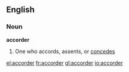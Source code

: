 ==English==
===Noun===
'''accorder'''
# {{rare}} One who accords, assents, or [[concedes]]

[[el:accorder]]
[[fr:accorder]]
[[gl:accorder]]
[[io:accorder]]